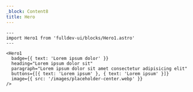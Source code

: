```yaml
---
_block: Content8
title: Hero
---
```


```astro live
---
import Hero1 from 'fulldev-ui/blocks/Hero1.astro'
---

<Hero1
  badge={{ text: 'Lorem ipsum dolor' }}
  heading="Lorem ipsum dolor sit"
  paragraph="Lorem ipsum dolor sit amet consectetur adipisicing elit"
  buttons={[{ text: 'Lorem ipsum' }, { text: 'Lorem ipsum' }]}
  image={{ src: '/images/placeholder-center.webp' }}
/>
```
